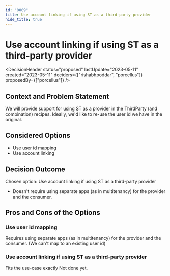 ```yaml
---
id: "0009"
title: Use account linking if using ST as a third-party provider
hide_title: true
---
```



# Use account linking if using ST as a third-party provider

<DecisionHeader status="proposed" lastUpdate="2023-05-11" created="2023-05-11" deciders={["rishabhpoddar", "porcellus"]} proposedBy={["porcellus"]} />

## Context and Problem Statement

We will provide support for using ST as a provider in the ThirdParty (and combination) recipes. Ideally, we'd like to re-use the user id we have in the original.

## Considered Options

* Use user id mapping
* Use account linking

## Decision Outcome

Chosen option: Use account linking if using ST as a third-party provider

* Doesn't require using separate apps (as in multitenancy) for the provider and the consumer.

## Pros and Cons of the Options

### Use user id mapping

<ArgumentCon> Requires using separate apps (as in multitenancy) for the provider and the consumer. (We can't map to an existing user id) </ArgumentCon>

### Use account linking if using ST as a third-party provider

<ArgumentPro> Fits the use-case exactly </ArgumentPro>
<ArgumentCon> Not done yet. </ArgumentCon>
